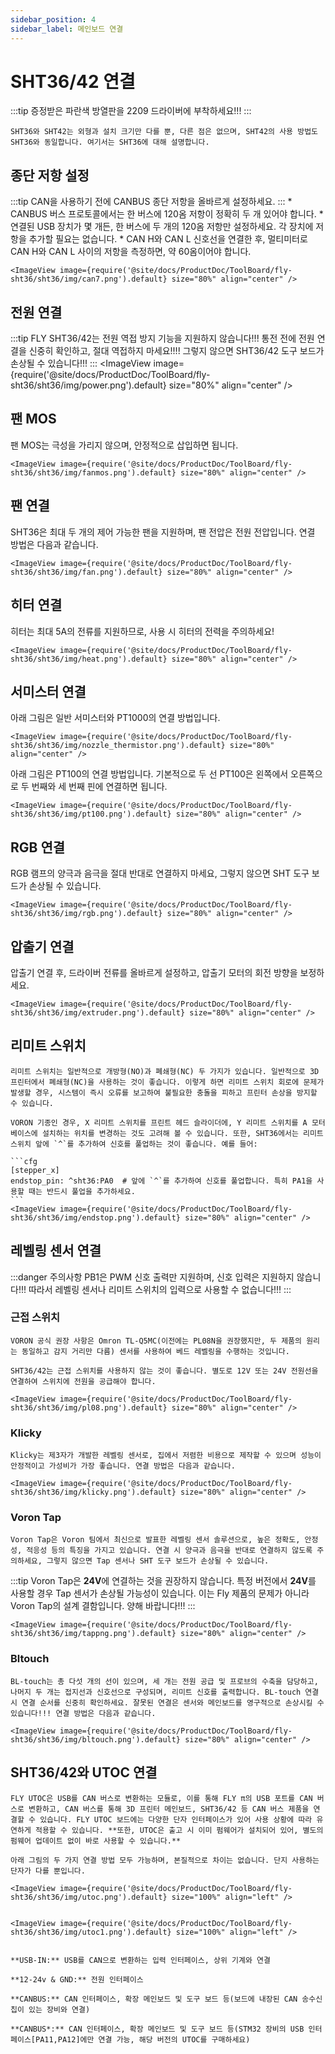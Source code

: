 ```yaml
---
sidebar_position: 4
sidebar_label: 메인보드 연결
---
```




# SHT36/42 연결

:::tip
증정받은 파란색 방열판을 2209 드라이버에 부착하세요!!!
:::

    SHT36와 SHT42는 외형과 설치 크기만 다를 뿐, 다른 점은 없으며, SHT42의 사용 방법도 SHT36와 동일합니다. 여기서는 SHT36에 대해 설명합니다.

## 종단 저항 설정

:::tip
CAN을 사용하기 전에 CANBUS 종단 저항을 올바르게 설정하세요.
:::
    * CANBUS 버스 프로토콜에서는 한 버스에 120옴 저항이 정확히 두 개 있어야 합니다.
    *  연결된 USB 장치가 몇 개든, 한 버스에 두 개의 120옴 저항만 설정하세요. 각 장치에 저항을 추가할 필요는 없습니다.
    * CAN H와 CAN L 신호선을 연결한 후, 멀티미터로 CAN H와 CAN L 사이의 저항을 측정하면, 약 60옴이어야 합니다.
    
    <ImageView image={require('@site/docs/ProductDoc/ToolBoard/fly-sht36/sht36/img/can7.png').default} size="80%" align="center" />

## 전원 연결

:::tip
FLY SHT36/42는 전원 역접 방지 기능을 지원하지 않습니다!!! 통전 전에 전원 연결을 신중히 확인하고, 절대 역접하지 마세요!!!! 그렇지 않으면 SHT36/42 도구 보드가 손상될 수 있습니다!!!
:::
    <ImageView image={require('@site/docs/ProductDoc/ToolBoard/fly-sht36/sht36/img/power.png').default} size="80%" align="center" />

## 팬 MOS

팬 MOS는 극성을 가리지 않으며, 안정적으로 삽입하면 됩니다.

    <ImageView image={require('@site/docs/ProductDoc/ToolBoard/fly-sht36/sht36/img/fanmos.png').default} size="80%" align="center" />

## 팬 연결

SHT36은 최대 두 개의 제어 가능한 팬을 지원하며, 팬 전압은 전원 전압입니다. 연결 방법은 다음과 같습니다.

    <ImageView image={require('@site/docs/ProductDoc/ToolBoard/fly-sht36/sht36/img/fan.png').default} size="80%" align="center" />

## 히터 연결

히터는 최대 5A의 전류를 지원하므로, 사용 시 히터의 전력을 주의하세요!

    <ImageView image={require('@site/docs/ProductDoc/ToolBoard/fly-sht36/sht36/img/heat.png').default} size="80%" align="center" />

## 서미스터 연결

아래 그림은 일반 서미스터와 PT1000의 연결 방법입니다.

    <ImageView image={require('@site/docs/ProductDoc/ToolBoard/fly-sht36/sht36/img/nozzle_thermistor.png').default} size="80%" align="center" />

아래 그림은 PT100의 연결 방법입니다. 기본적으로 두 선 PT100은 왼쪽에서 오른쪽으로 두 번째와 세 번째 핀에 연결하면 됩니다.

    <ImageView image={require('@site/docs/ProductDoc/ToolBoard/fly-sht36/sht36/img/pt100.png').default} size="80%" align="center" />

## RGB 연결

RGB 램프의 양극과 음극을 절대 반대로 연결하지 마세요, 그렇지 않으면 SHT 도구 보드가 손상될 수 있습니다.

    <ImageView image={require('@site/docs/ProductDoc/ToolBoard/fly-sht36/sht36/img/rgb.png').default} size="80%" align="center" />

## 압출기 연결

압출기 연결 후, 드라이버 전류를 올바르게 설정하고, 압출기 모터의 회전 방향을 보정하세요.

    <ImageView image={require('@site/docs/ProductDoc/ToolBoard/fly-sht36/sht36/img/extruder.png').default} size="80%" align="center" />

## 리미트 스위치

    리미트 스위치는 일반적으로 개방형(NO)과 폐쇄형(NC) 두 가지가 있습니다. 일반적으로 3D 프린터에서 폐쇄형(NC)을 사용하는 것이 좋습니다. 이렇게 하면 리미트 스위치 회로에 문제가 발생할 경우, 시스템이 즉시 오류를 보고하여 불필요한 충돌을 피하고 프린터 손상을 방지할 수 있습니다.

    VORON 기종인 경우, X 리미트 스위치를 프린트 헤드 슬라이더에, Y 리미트 스위치를 A 모터 베이스에 설치하는 위치를 변경하는 것도 고려해 볼 수 있습니다. 또한, SHT36에서는 리미트 스위치 앞에 `^`를 추가하여 신호를 풀업하는 것이 좋습니다. 예를 들어:

    ```cfg
    [stepper_x]
    endstop_pin: ^sht36:PA0  # 앞에 `^`를 추가하여 신호를 풀업합니다. 특히 PA1을 사용할 때는 반드시 풀업을 추가하세요.
    ```
    <ImageView image={require('@site/docs/ProductDoc/ToolBoard/fly-sht36/sht36/img/endstop.png').default} size="80%" align="center" />

## 레벨링 센서 연결

:::danger 주의사항
PB1은 PWM 신호 출력만 지원하며, 신호 입력은 지원하지 않습니다!!! 따라서 레벨링 센서나 리미트 스위치의 입력으로 사용할 수 없습니다!!!
:::

### 근접 스위치

    VORON 공식 권장 사항은 Omron TL-Q5MC(이전에는 PL08N을 권장했지만, 두 제품의 원리는 동일하고 감지 거리만 다름) 센서를 사용하여 베드 레벨링을 수행하는 것입니다.

    SHT36/42는 근접 스위치를 사용하지 않는 것이 좋습니다. 별도로 12V 또는 24V 전원선을 연결하여 스위치에 전원을 공급해야 합니다.
    
    <ImageView image={require('@site/docs/ProductDoc/ToolBoard/fly-sht36/sht36/img/pl08.png').default} size="80%" align="center" />


### Klicky

    Klicky는 제3자가 개발한 레벨링 센서로, 집에서 저렴한 비용으로 제작할 수 있으며 성능이 안정적이고 가성비가 가장 좋습니다. 연결 방법은 다음과 같습니다.

    <ImageView image={require('@site/docs/ProductDoc/ToolBoard/fly-sht36/sht36/img/klicky.png').default} size="80%" align="center" />

### Voron Tap

    Voron Tap은 Voron 팀에서 최신으로 발표한 레벨링 센서 솔루션으로, 높은 정확도, 안정성, 적응성 등의 특징을 가지고 있습니다. 연결 시 양극과 음극을 반대로 연결하지 않도록 주의하세요, 그렇지 않으면 Tap 센서나 SHT 도구 보드가 손상될 수 있습니다.

:::tip
Voron Tap은 **24V**에 연결하는 것을 권장하지 않습니다. 특정 버전에서 **24V**를 사용할 경우 Tap 센서가 손상될 가능성이 있습니다. 이는 Fly 제품의 문제가 아니라 Voron Tap의 설계 결함입니다. 양해 바랍니다!!!
:::

    <ImageView image={require('@site/docs/ProductDoc/ToolBoard/fly-sht36/sht36/img/tappng.png').default} size="80%" align="center" />

### Bltouch

    BL-touch는 총 다섯 개의 선이 있으며, 세 개는 전원 공급 및 프로브의 수축을 담당하고, 나머지 두 개는 접지선과 신호선으로 구성되며, 리미트 신호를 출력합니다. BL-touch 연결 시 연결 순서를 신중히 확인하세요. 잘못된 연결은 센서와 메인보드를 영구적으로 손상시킬 수 있습니다!!! 연결 방법은 다음과 같습니다.

    <ImageView image={require('@site/docs/ProductDoc/ToolBoard/fly-sht36/sht36/img/bltouch.png').default} size="80%" align="center" />


## SHT36/42와 UTOC 연결

    FLY UTOC은 USB를 CAN 버스로 변환하는 모듈로, 이를 통해 FLY π의 USB 포트를 CAN 버스로 변환하고, CAN 버스를 통해 3D 프린터 메인보드, SHT36/42 등 CAN 버스 제품을 연결할 수 있습니다. FLY UTOC 보드에는 다양한 단자 인터페이스가 있어 사용 상황에 따라 유연하게 적용할 수 있습니다. **또한, UTOC은 출고 시 이미 펌웨어가 설치되어 있어, 별도의 펌웨어 업데이트 없이 바로 사용할 수 있습니다.**

    아래 그림의 두 가지 연결 방법 모두 가능하며, 본질적으로 차이는 없습니다. 단지 사용하는 단자가 다를 뿐입니다.

    <ImageView image={require('@site/docs/ProductDoc/ToolBoard/fly-sht36/sht36/img/utoc.png').default} size="100%" align="left" />


    <ImageView image={require('@site/docs/ProductDoc/ToolBoard/fly-sht36/sht36/img/utoc1.png').default} size="100%" align="left" />


    **USB-IN:** USB를 CAN으로 변환하는 입력 인터페이스, 상위 기계와 연결

    **12-24v & GND:** 전원 인터페이스

    **CANBUS:** CAN 인터페이스, 확장 메인보드 및 도구 보드 등(보드에 내장된 CAN 송수신 칩이 있는 장비와 연결)

    **CANBUS*:** CAN 인터페이스, 확장 메인보드 및 도구 보드 등(STM32 장비의 USB 인터페이스[PA11,PA12]에만 연결 가능, 해당 버전의 UTOC를 구매하세요)